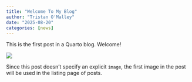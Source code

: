 ```yaml
---
title: "Welcome To My Blog"
author: "Tristan O'Malley"
date: "2025-08-20"
categories: [news]
---
```


This is the first post in a Quarto blog. Welcome!

![](thumbnail.jpg)

Since this post doesn't specify an explicit `image`, the first image in the post will be used in the listing page of posts.
